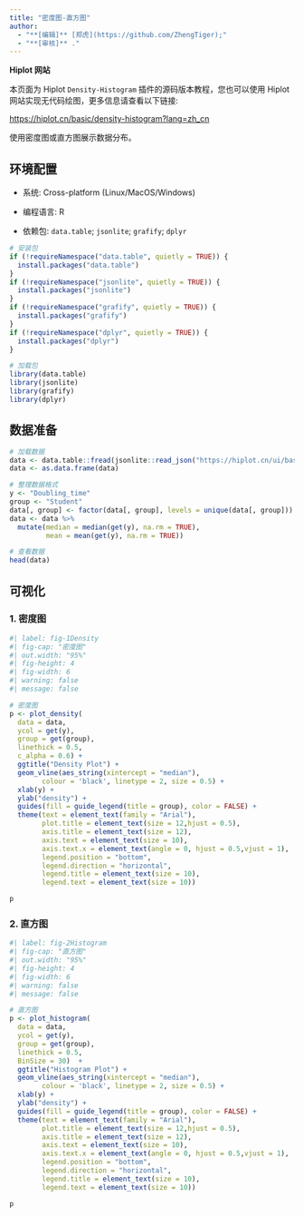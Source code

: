 ```yaml
---
title: "密度图-直方图"
author:
  - "**[编辑]** [郑虎](https://github.com/ZhengTiger);"
  - "**[审核]** ."
---
```


::: callout-note
**Hiplot 网站**

本页面为 Hiplot `Density-Histogram` 插件的源码版本教程，您也可以使用 Hiplot 网站实现无代码绘图，更多信息请查看以下链接:

<https://hiplot.cn/basic/density-histogram?lang=zh_cn>
:::

使用密度图或直方图展示数据分布。

## 环境配置

-   系统: Cross-platform (Linux/MacOS/Windows)

-   编程语言: R

-   依赖包: `data.table`; `jsonlite`; `grafify`; `dplyr`

```r
# 安装包
if (!requireNamespace("data.table", quietly = TRUE)) {
  install.packages("data.table")
}
if (!requireNamespace("jsonlite", quietly = TRUE)) {
  install.packages("jsonlite")
}
if (!requireNamespace("grafify", quietly = TRUE)) {
  install.packages("grafify")
}
if (!requireNamespace("dplyr", quietly = TRUE)) {
  install.packages("dplyr")
}

# 加载包
library(data.table)
library(jsonlite)
library(grafify)
library(dplyr)
```

## 数据准备

```r
# 加载数据
data <- data.table::fread(jsonlite::read_json("https://hiplot.cn/ui/basic/density-histogram/data.json")$exampleData[[1]]$textarea[[1]])
data <- as.data.frame(data)

# 整理数据格式
y <- "Doubling_time"
group <- "Student"
data[, group] <- factor(data[, group], levels = unique(data[, group]))
data <- data %>% 
  mutate(median = median(get(y), na.rm = TRUE),
         mean = mean(get(y), na.rm = TRUE))

# 查看数据
head(data)
```

## 可视化

### 1. 密度图

```r
#| label: fig-1Density
#| fig-cap: "密度图"
#| out.width: "95%"
#| fig-height: 4
#| fig-width: 6
#| warning: false
#| message: false

# 密度图
p <- plot_density(
  data = data, 
  ycol = get(y), 
  group = get(group),
  linethick = 0.5,
  c_alpha = 0.6) + 
  ggtitle("Density Plot") + 
  geom_vline(aes_string(xintercept = "median"),
        colour = 'black', linetype = 2, size = 0.5) + 
  xlab(y) + 
  ylab("density") + 
  guides(fill = guide_legend(title = group), color = FALSE) +
  theme(text = element_text(family = "Arial"),
        plot.title = element_text(size = 12,hjust = 0.5),
        axis.title = element_text(size = 12),
        axis.text = element_text(size = 10),
        axis.text.x = element_text(angle = 0, hjust = 0.5,vjust = 1),
        legend.position = "bottom",
        legend.direction = "horizontal",
        legend.title = element_text(size = 10),
        legend.text = element_text(size = 10))

p
```


### 2. 直方图

```r
#| label: fig-2Histogram
#| fig-cap: "直方图"
#| out.width: "95%"
#| fig-height: 4
#| fig-width: 6
#| warning: false
#| message: false

# 直方图
p <- plot_histogram(
  data = data, 
  ycol = get(y), 
  group = get(group),
  linethick = 0.5,
  BinSize = 30)  + 
  ggtitle("Histogram Plot") + 
  geom_vline(aes_string(xintercept = "median"),
        colour = 'black', linetype = 2, size = 0.5) + 
  xlab(y) + 
  ylab("density") + 
  guides(fill = guide_legend(title = group), color = FALSE) +
  theme(text = element_text(family = "Arial"),
        plot.title = element_text(size = 12,hjust = 0.5),
        axis.title = element_text(size = 12),
        axis.text = element_text(size = 10),
        axis.text.x = element_text(angle = 0, hjust = 0.5,vjust = 1),
        legend.position = "bottom",
        legend.direction = "horizontal",
        legend.title = element_text(size = 10),
        legend.text = element_text(size = 10))

p
```



